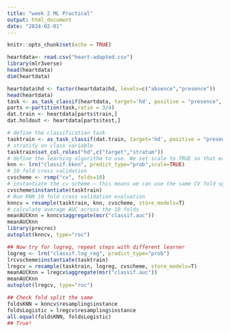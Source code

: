 ```yaml
---
title: "week 2 ML Practical"
output: html_document
date: "2024-02-01"
---
```


```r
knitr::opts_chunk$set(echo = TRUE)
```

```r
heartdata<- read.csv("heart-adapted.csv")
library(mlr3verse)
head(heartdata)
dim(heartdata)
```

```r
heartdata$hd <- factor(heartdata$hd, levels=c("absence","presence"))
head(heartdata)
task <- as_task_classif(heartdata, target='hd', positive = "presence", id = "heart disease")
parts <-partition(task,ratio = 3/4)
dat.train <- heartdata[parts$train,]
dat.holdout <- heartdata[parts$test,]

# define the classification task
tasktrain <- as_task_classif(dat.train, target='hd', positive = "presence", id = "heart disease")
# stratify on class variable
tasktrain$set_col_roles("hd",c("target","stratum"))
# define the learning algorithm to use. We set scale to TRUE so that each feature is scaled (using the mean/SD of the training set to scale both the training and test set)
knn <- lrn("classif.kknn", predict_type="prob",scale=TRUE)
# 10 fold cross validation
cvscheme <- rsmp("cv", folds=10)
# instantiate the cv scheme – this means we can use the same CV fold split to evaluate both KNN and logistic regression 
cvscheme$instantiate(tasktrain)
# Run KNN 10 fold cross validation evaluation
knncv = resample(tasktrain, knn, cvscheme, store_models=T)
# calculate average AUC across the 10 folds
meanAUCKnn = knncv$aggregate(msr("classif.auc"))
meanAUCKnn
library(precrec)
autoplot(knncv, type="roc")

## Now try for logreg, repeat steps with different learner
logreg <- lrn("classif.log_reg", predict_type="prob")
lrcvscheme$instantiate(tasktrain)
lregcv = resample(tasktrain, logreg, cvscheme, store_models=T)
meanAUCKnn = lregcv$aggregate(msr("classif.auc"))
meanAUCKnn
autoplot(lregcv, type="roc")

## Check fold split the same
foldsKNN = knncv$resampling$instance
foldsLogistic = lregcv$resampling$instance
all.equal(foldsKNN, foldsLogistic)
## True!
```
